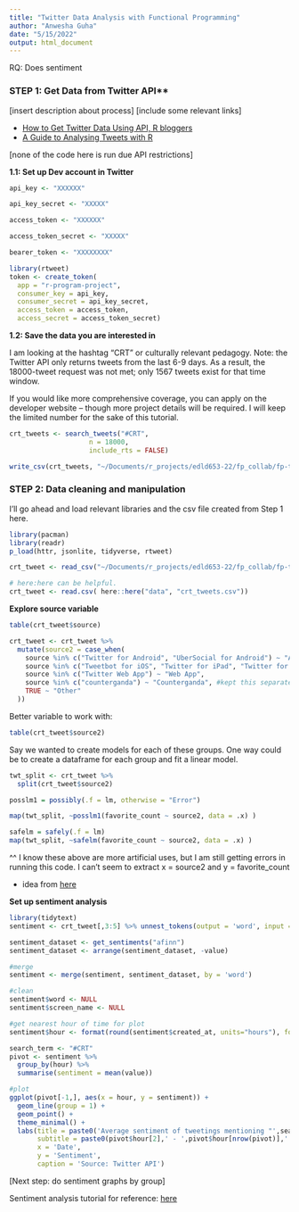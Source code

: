 ```yaml
---
title: "Twitter Data Analysis with Functional Programming"
author: "Anwesha Guha"
date: "5/15/2022"
output: html_document
---
```


RQ: Does sentiment 

### STEP 1: Get Data from Twitter API**

[insert description about process]
[include some relevant links]

* [How to Get Twitter Data Using API, R bloggers](https://www.r-bloggers.com/2022/03/how-to-get-twitter-data-using-r/)
* [A Guide to Analysing Tweets with R](https://towardsdatascience.com/a-guide-to-mining-and-analysing-tweets-with-r-2f56818fdd16)

[none of the code here is run due API restrictions]

**1.1: Set up Dev account in Twitter**
```r
api_key <- "XXXXXX"

api_key_secret <- "XXXXX"

access_token <- "XXXXXX"

access_token_secret <- "XXXXX"

bearer_token <- "XXXXXXXX"
```

```r
library(rtweet)
token <- create_token(
  app = "r-program-project",
  consumer_key = api_key,
  consumer_secret = api_key_secret,
  access_token = access_token,
  access_secret = access_token_secret)
```

**1.2: Save the data you are interested in**

I am looking at the hashtag "CRT" or culturally relevant pedagogy. Note: the Twitter API only returns tweets from the last 6-9 days. As a result, the 18000-tweet request was not met; only 1567 tweets exist for that time window.

If you would like more comprehensive coverage, you can apply on the developer website -- though more project details will be required. I will keep the limited number for the sake of this tutorial.

```r
crt_tweets <- search_tweets("#CRT", 
                    n = 18000, 
                    include_rts = FALSE)
```

```r
write_csv(crt_tweets, "~/Documents/r_projects/edld653-22/fp_collab/fp-tutorials/data/crt_tweets.csv")
```

### STEP 2: Data cleaning and manipulation

I'll go ahead and load relevant libraries and the csv file created from Step 1 here. 

```r
library(pacman)
library(readr)
p_load(httr, jsonlite, tidyverse, rtweet)
```

```r
crt_tweet <- read_csv("~/Documents/r_projects/edld653-22/fp_collab/fp-tutorials/data/crt_tweets.csv")

# here:here can be helpful.
crt_tweet <- read.csv( here::here("data", "crt_tweets.csv"))
```

**Explore source variable**

```r
table(crt_tweet$source)
```

```r
crt_tweet <- crt_tweet %>% 
  mutate(source2 = case_when(
    source %in% c("Twitter for Android", "UberSocial for Android") ~ "Android Device",
    source %in% c("Tweetbot for iΟS", "Twitter for iPad", "Twitter for iPhone", "Twitter for Mac") ~ "Apple Device",
    source %in% c("Twitter Web App") ~ "Web App",
    source %in% c("counterganda") ~ "Counterganda", #kept this separate since this was so large
    TRUE ~ "Other"
  ))
```

Better variable to work with:
```r
table(crt_tweet$source2)
```

Say we wanted to create models for each of these groups. One way could be to create a dataframe for each group and fit a linear model. 

```r
twt_split <- crt_tweet %>% 
  split(crt_tweet$source2)
```

```r
posslm1 = possibly(.f = lm, otherwise = "Error")

map(twt_split, ~posslm1(favorite_count ~ source2, data = .x) )
```

```r
safelm = safely(.f = lm)
map(twt_split, ~safelm(favorite_count ~ source2, data = .x) )
```
^^ I know these above are more artificial uses, but I am still getting errors in running this code. I can't seem to extract x = source2 and y = favorite_count

* idea from [here](https://www.r-bloggers.com/2020/08/handling-errors-using-purrrs-possibly-and-safely/)


**Set up sentiment analysis**

```r
library(tidytext)
sentiment <- crt_tweet[,3:5] %>% unnest_tokens(output = 'word', input = 'text')
```

```r
sentiment_dataset <- get_sentiments("afinn")
sentiment_dataset <- arrange(sentiment_dataset, -value)

#merge
sentiment <- merge(sentiment, sentiment_dataset, by = 'word')

#clean
sentiment$word <- NULL
sentiment$screen_name <- NULL

#get nearest hour of time for plot
sentiment$hour <- format(round(sentiment$created_at, units="hours"), format="%H:%M")
```

```r
search_term <- "#CRT"
pivot <- sentiment %>%
  group_by(hour) %>%
  summarise(sentiment = mean(value))

#plot
ggplot(pivot[-1,], aes(x = hour, y = sentiment)) + 
  geom_line(group = 1) + 
  geom_point() + 
  theme_minimal() + 
  labs(title = paste0('Average sentiment of tweetings mentioning "',search_term,'"'),
       subtitle = paste0(pivot$hour[2],' - ',pivot$hour[nrow(pivot)],' on ', format(sentiment$created_at[1], '%d %B %Y')),
       x = 'Date', 
       y = 'Sentiment', 
       caption = 'Source: Twitter API')
```

[Next step: do sentiment graphs by group]

Sentiment analysis tutorial for reference: [here](https://rforjournalists.com/2019/12/23/how-to-perform-sentiment-analysis-on-tweets/)
